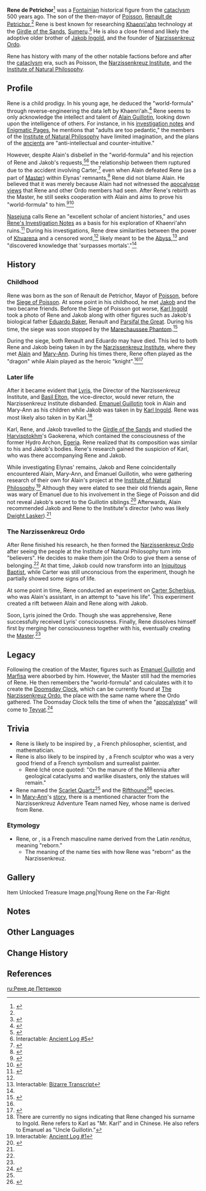 {{Stub|Update 4.2 lore.}}
{{Character Infobox
|type             = Mentioned
|image            = <gallery>
NPC Rene Young.png|Young
NPC Rene.png|Transformed by Narzissenkreuz
</gallery>
|caption          = A child version of Rene transformed by Narzissenkreuz.
|realname         = Rene de Petrichor
|deceased         = Dissolved himself and reborn as [[Narzissenkreuz]]<ref name="Ref/Item|Enigmatic Page IX">{{Ref/Item|Enigmatic Page (IX)}}</ref>
|region           = Fontaine
|affiliation      = Narzissenkreuz Institute
|affiliationNote = formerly
|affiliation2     = Institute of Natural Philosophy
|affiliation3     = Narzissenkreuz Ordo
|title            = 

|ancestry         = <!-- Clan/family -->
|father           = Renault de Petrichor
|mother           = 
|spouse           = 
|sibling          = Jakob Ingold
|siblingNote      = adoptive younger brother
|child            = 
|relative         = 
}}
'''Rene de Petrichor'''<ref name="FCF">{{Ref/Item|Fleuve Cendre Ferryman}}</ref> was a [[Fontaine|Fontainian]] historical figure from the [[cataclysm]] 500 years ago. The son of the then-mayor of [[Poisson]], [[Renault de Petrichor]],<ref name="FCF" /> Rene is best known for researching [[Khaenri'ah]]n technology at the [[Girdle of the Sands]], [[Sumeru]].<ref>{{Ref/Quest|As the Khvarena's Light Shows}}</ref> He is also a close friend and likely the adoptive older brother of [[Jakob Ingold]], and the founder of [[Narzissenkreuz Ordo]].

Rene has history with many of the other notable factions before and after the [[cataclysm]] era, such as Poisson, the [[Narzissenkreuz Institute]], and the [[Institute of Natural Philosophy]].

==Profile==
Rene is a child prodigy. In his young age, he deduced the "world-formula" through reverse-engineering the data left by Khaenri'ah.<ref name="ReneNote">{{Ref/Item|Rene's Investigation Notes}}</ref> Rene seems to only acknowledge the intellect and talent of [[Alain Guillotin]], looking down upon the intelligence of others. For instance, in his [[Rene's Investigation Notes|investigation notes]] and [[Enigmatic Page]]s, he mentions that "adults are too pedantic," the members of the [[Institute of Natural Philosophy]] have limited imagination, and the plans of the [[Remuria|ancients]] are "anti-intellectual and counter-intuitive."

However, despite Alain's disbelief in the "world-formula" and his rejection of Rene and Jakob's requests,<ref name="Book">{{Ref/Quest|Book of Esoteric Revelations}}</ref><ref name="Log5">Interactable: [[Ancient Log#Ancient Log #5|Ancient Log #5]]</ref> the relationship between them ruptured due to the accident involving Carter,<ref name="Page5">{{Ref/Item|Enigmatic Page (V)}}</ref> even when Alain defeated Rene (as a part of [[Master]]) within Elynas' remnants,<ref name="Monocle">{{Ref/Arti|Fell Dragon's Monocle}}</ref> Rene did not blame Alain. He believed that it was merely because Alain had not witnessed the [[??? (Fontaine)|apocalypse views]] that Rene and other Ordo members had seen. After Rene's rebirth as the Master, he still seeks cooperation with Alain and aims to prove his "world-formula" to him.<ref>{{Ref/Item|Scattered Page}}</ref><ref name="Page12">{{Ref/Item|Enigmatic Page (XII)}}</ref>

[[Nasejuna]] calls Rene an "excellent scholar of ancient histories," and uses [[Rene's Investigation Notes]] as a basis for his exploration of Khaenri'ahn ruins.<ref name="Nirodha">{{Ref/Quest|As the Khvarena's Light Shows: Nirodha}}</ref> During his investigations, Rene drew similarities between the power of [[Khvarena]] and a censored word,<ref name="ReneNote" /> likely meant to be the [[Abyss]],<ref>Interactable: [[Gavireh Lajavard#Bizarre Transcript|Bizarre Transcript]]</ref> and "discovered knowledge that 'surpasses mortals'."<ref name="Nirodha" />

<!--
===Appearance===
''(To be added.)''
-->
==History==
===Childhood===
Rene was born as the son of Renault de Petrichor, Mayor of [[Poisson]], before the [[Siege of Poisson]]. At some point in his childhood, he met [[Jakob]] and the two became friends. Before the Siege of Poisson got worse, [[Karl Ingold]] took a photo of Rene and Jakob along with other figures such as Jakob's biological father [[Eduardo Baker]], Renault and [[Parsifal the Great]]. During his time, the siege was soon stopped by the [[Marechaussee Phantom]].<ref>{{Ref/Weapon|Fleuve Cendre Ferryman}}</ref>

During the siege, both Renault and Eduardo may have died. This led to both Rene and Jakob being taken in by the [[Narzissenkreuz Institute]], where they met [[Alain]] and [[Mary-Ann]]. During his times there, Rene often played as the "dragon" while Alain played as the heroic "knight".<ref name="Monocle" /><ref>{{Ref/Arti|Wicked Mage's Plumule}}</ref>

===Later life===
After it became evident that [[Lyris]], the Director of the Narzissenkreuz Institute, and [[Basil Elton]], the vice-director, would never return, the Narzissenkreuz Institute disbanded. [[Emanuel Guillotin]] took in Alain and Mary-Ann as his children while Jakob was taken in by [[Karl Ingold]]. Rene was most likely also taken in by Karl.<ref group="Note" name="ReneSurname">There are currently no signs indicating that Rene changed his surname to Ingold. Rene refers to Karl as "Mr. Karl" and {{zh|卡尔叔叔|tl=Uncle Karl}} in Chinese. He also refers to Emanuel as "Uncle Guillotin."</ref>

Karl, Rene, and Jakob travelled to the [[Girdle of the Sands]] and studied the [[Harvisptokhm]]'s Gaokerena, which contained the consciousness of the former Hydro Archon, [[Egeria]]. Rene realized that its composition was similar to his and Jakob's bodies. Rene's research gained the suspicion of Karl, who was there accompanying Rene and Jakob.

While investigating Elynas' remains, Jakob and Rene coincidentally encountered Alain, Mary-Ann, and Emanuel Guillotin, who were gathering research of their own for Alain's project at the [[Institute of Natural Philosophy]].<ref name="Log1">Interactable: [[Ancient Log#Ancient Log #1|Ancient Log #1]]</ref> Although they were elated to see their old friends again, Rene was wary of Emanuel due to his involvement in the Siege of Poisson and did not reveal Jakob's secret to the Guillotin siblings.<ref name="Page2">{{Ref/Item|Enigmatic Page (II)}}</ref> Afterwards, Alain recommended Jakob and Rene to the Institute's director (who was likely [[Dwight Lasker]]).<ref name="Log1" />

===The Narzissenkreuz Ordo===
After Rene finished his research, he then formed the [[Narzissenkreuz Ordo]] after seeing the people at the Institute of Natural Philosophy turn into "believers". He decides to make them join the Ordo to give them a sense of belonging.<ref name="Page5" /> At that time, Jakob could now transform into an [[Iniquitous Baptist]], while Carter was still unconscious from the experiment, though he partially showed some signs of life.

At some point in time, Rene conducted an experiment on [[Carter Scherbius]], who was Alain's assistant, in an attempt to "save his life". This experiment created a rift between Alain and Rene along with Jakob.

Soon, Lyris joined the Ordo. Though she was apprehensive, Rene successfully received Lyris' consciousness. Finally, Rene dissolves himself first by merging her consciousness together with his, eventually creating the [[Narzissenkreuz|Master]].<ref name="Ref/Item|Enigmatic Page IX"/>

==Legacy==
Following the creation of the Master, figures such as [[Emanuel Guillotin]] and [[Marfisa]] were absorbed by him. However, the Master still had the memories of Rene. He then remembers the "world-formula" and calculates with it to create the [[Doomsday Clock]], which can be currently found at [[The Narzissenkreuz Ordo]], the place with the same name where the Ordo gathered. The Doomsday Clock tells the time of when the "[[prophecy|apocalypse]]" will come to [[Teyvat]].<ref>{{Ref/Quest|Riddles Awaiting Answers}}</ref>

==Trivia==
* Rene is likely to be inspired by {{w|René Descartes}}, a French philosopher, scientist, and mathematician.
* Rene is also likely to be inspired by {{w|René Iché}}, a French sculptor who was a very good friend of {{w|Max Jacob}} a French symbolism and surrealist painter.
** René Iché once quoted: "On the manure of the Millennia after geological cataclysms and warlike disasters, only the statues will remain."
* Rene named the [[Scarlet Quartz]]<ref name="Page5" /> and the [[Riftwolf|Rifthound]]<ref>{{Ref/Item|Enigmatic Page (III)}}</ref> species.
* In [[Mary-Ann]]'s [[Annapausis#Features|story]], there is a mentioned character from the Narzissenkreuz Adventure Team named Ney, whose name is derived from Rene.

===Etymology===
* Rene, or {{w|René}}, is a French masculine name derived from the Latin ''renātus'', meaning "reborn."
** The meaning of the name ties with how Rene was "reborn" as the Narzissenkreuz.

==Gallery==
<gallery>
Item Unlocked Treasure Image.png|Young Rene on the Far-Right
</gallery>

==Notes==
{{Reflist|note=1}}

==Other Languages==
{{Other Languages
|default_hidden=1
|1_en      = Rene
|1_zhs     = 雷內
|1_zhs_rm  = Léinèi
|1_zht     = 雷內
|1_zht_rm  = Léinèi
|1_ja      = ルネ
|1_ja_rm   = Rune
|1_ko      = 르네
|1_es      = René
|1_fr      = René
|1_ru      = Рене
|1_th      = Rene
|1_vi      = Rene
|1_de      = Renés
|1_id      = Rene
|1_pt      = René
|1_tr      = Rene
|1_it      = René
|2_en      = Rene de Petrichor
|2_zhs     = 雷內・德・佩特莉可
|2_zhs_rm  = Léinèi dé Pèitèlìkě
|2_zht     = 雷內・德・佩特莉可
|2_zht_rm  = Léinèi dé Pèitèlìkě
|2_ja      = ルネ・ド・ペトリコール
|2_ja_rm   = Rune do Petorikooru
|2_ko      = 르네<・: >_드<・: >페트리코
|2_es      = René de Petrichor
|2_fr      = René de Petrichor
|2_ru      = Рене де Петрикор
|2_th      = Rene de Petrichor
|2_vi      = Rene de Petrichor
|2_de      = Renés de Petrichor
|2_id      = Rene de Petrichor
|2_pt      = René d'Petrichor
|2_tr      = Rene de Petrichor
|2_it      = René de Petrichor
}}


==Change History==
{{Change History|introduced=3.6}}

==References==
{{Reflist}}

[[ru:Рене де Петрикор]]